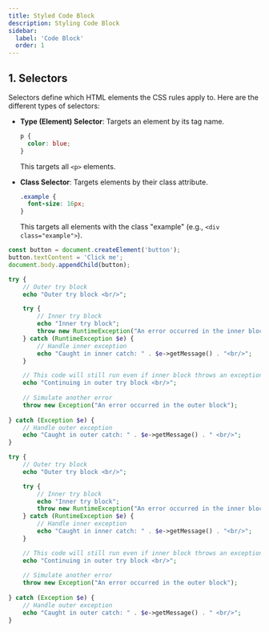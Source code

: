 ```yaml
---
title: Styled Code Block
description: Styling Code Block
sidebar:
  label: 'Code Block'
  order: 1
---
```




## 1. **Selectors**
Selectors define which HTML elements the CSS rules apply to. Here are the different types of selectors:

- **Type (Element) Selector**: Targets an element by its tag name.
  ```css
  p {
    color: blue;
  }
  ```
  This targets all `<p>` elements.

- **Class Selector**: Targets elements by their class attribute.
  ```css
  .example {
    font-size: 16px;
  }
  ```
  This targets all elements with the class "example" (e.g., `<div class="example">`).

```js
const button = document.createElement('button');
button.textContent = 'Click me';
document.body.appendChild(button);
```

```php  title="example.php"
try {
    // Outer try block
    echo "Outer try block <br/>";

    try {
        // Inner try block
        echo "Inner try block";
        throw new RuntimeException("An error occurred in the inner block");
    } catch (RuntimeException $e) {
        // Handle inner exception
        echo "Caught in inner catch: " . $e->getMessage() . "<br/>";
    }

    // This code will still run even if inner block throws an exception
    echo "Continuing in outer try block <br/>";
    
    // Simulate another error
    throw new Exception("An error occurred in the outer block");
    
} catch (Exception $e) {
    // Handle outer exception
    echo "Caught in outer catch: " . $e->getMessage() . " <br/>";
}
```


```php title="Example: Handling exceptions in PHP"
try {
    // Outer try block
    echo "Outer try block <br/>";

    try {
        // Inner try block
        echo "Inner try block";
        throw new RuntimeException("An error occurred in the inner block");
    } catch (RuntimeException $e) {
        // Handle inner exception
        echo "Caught in inner catch: " . $e->getMessage() . "<br/>";
    }

    // This code will still run even if inner block throws an exception
    echo "Continuing in outer try block <br/>";
    
    // Simulate another error
    throw new Exception("An error occurred in the outer block");
    
} catch (Exception $e) {
    // Handle outer exception
    echo "Caught in outer catch: " . $e->getMessage() . " <br/>";
}
```

